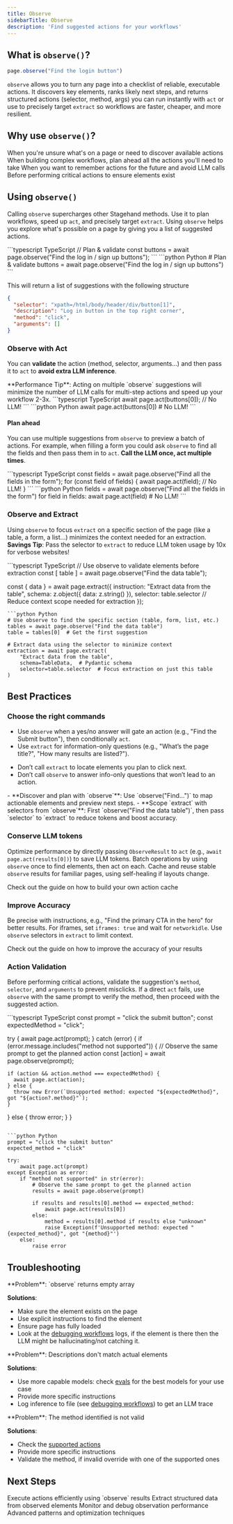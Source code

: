 ```yaml
---
title: Observe
sidebarTitle: Observe
description: 'Find suggested actions for your workflows'
---
```


## What is `observe()`?
``` typescript
page.observe("Find the login button")
```

`observe` allows you to turn any page into a checklist of reliable, executable actions. It discovers key elements, ranks likely next steps, and returns structured actions (selector, method, args) you can run instantly with `act` or use to precisely target `extract` so workflows are faster, cheaper, and more resilient.

## Why use `observe()`?

<CardGroup cols={2}>
  <Card title="Explore" icon="compass" href="/basics/observe#observe-with-act">
    When you're unsure what's on a page or need to discover available actions
  </Card>
  <Card title="Plan" icon="map" href="/basics/observe#plan-ahead">
    When building complex workflows, plan ahead all the actions you'll need to take
  </Card>
  <Card title="Cache" icon="database" href="/best-practices/caching">
    When you want to remember actions for the future and avoid LLM calls
  </Card>
    <Card title="Validate" icon="check" href="/basics/observe#observe-with-act">
    Before performing critical actions to ensure elements exist
  </Card>
</CardGroup>

## Using `observe()`

Calling `observe` supercharges other Stagehand methods. Use it to plan workflows, speed up `act`, and precisely target `extract`. Using `observe` helps you explore what's possible on a page by giving you a list of suggested actions.

<CodeGroup>
```typescript TypeScript
// Plan & validate
const buttons = await page.observe("Find the log in / sign up buttons");
```
```python Python
# Plan & validate
buttons = await page.observe("Find the log in / sign up buttons")
```
</CodeGroup>

This will return a list of suggestions with the following structure
```json
{
  "selector": "xpath=/html/body/header/div/button[1]",
  "description": "Log in button in the top right corner",
  "method": "click",
  "arguments": []
}
```

### Observe with Act

You can **validate** the action (method, selector, arguments...) and then pass it to `act` to **avoid extra LLM inference**.

<Note>
**Performance Tip**: Acting on multiple `observe` suggestions will minimize the number of LLM calls for multi-step actions and speed up your workflow 2-3x.
</Note>

<CodeGroup>
```typescript TypeScript
await page.act(buttons[0]); // No LLM!
```
```python Python
await page.act(buttons[0]) # No LLM!
```
</CodeGroup>

#### Plan ahead

You can use multiple suggestions from `observe` to preview a batch of actions. For example, when filling a form you could ask `observe` to find all the fields and then pass them in to `act`. **Call the LLM once, act multiple times**.

<CodeGroup>
```typescript TypeScript
const fields = await page.observe("Find all the fields in the form");
for (const field of fields) {
  await page.act(field); // No LLM!
}
```
```python Python
fields = await page.observe("Find all the fields in the form")
for field in fields:
  await page.act(field) # No LLM!
```
</CodeGroup>

### Observe and Extract

Using `observe` to focus `extract` on a specific section of the page (like a table, a form, a list...) minimizes the context needed for an extraction. 
<Tip>
**Savings Tip**: Pass the selector to `extract` to reduce LLM token usage by 10x for verbose websites!
</Tip>

<CodeGroup>
```typescript TypeScript
// Use observe to validate elements before extraction
const [ table ] = await page.observe("Find the data table");

const { data } = await page.extract({
  instruction: "Extract data from the table",
  schema: z.object({
    data: z.string()
  }),
  selector: table.selector // Reduce context scope needed for extraction
});
```
```python Python
# Use observe to find the specific section (table, form, list, etc.)
tables = await page.observe("Find the data table")
table = tables[0]  # Get the first suggestion

# Extract data using the selector to minimize context
extraction = await page.extract(
    "Extract data from the table",
    schema=TableData,  # Pydantic schema
    selector=table.selector  # Focus extraction on just this table
)
```
</CodeGroup>

## Best Practices

### Choose the right commands

<Tabs>
<Tab title="Do this">

- Use `observe` when a yes/no answer will gate an action (e.g., "Find the Submit button"), then conditionally `act`.
- Use `extract` for information-only questions (e.g., "What’s the page title?", "How many results are listed?").

</Tab>

<Tab title="Don't do this">

- Don’t call `extract` to locate elements you plan to click next.
- Don’t call `observe` to answer info-only questions that won’t lead to an action.

</Tab>
</Tabs>
- **Discover and plan with `observe`**: Use `observe("Find…")` to map actionable elements and preview next steps.
- **Scope `extract` with selectors from `observe`**: First `observe("Find the data table")`, then pass `selector` to `extract` to reduce tokens and boost accuracy.

### Conserve LLM tokens

Optimize performance by directly passing `ObserveResult` to `act` (e.g., `await page.act(results[0])`) to save LLM tokens. Batch operations by using `observe` once to find elements, then act on each. Cache and reuse stable `observe` results for familiar pages, using self-healing if layouts change.

<Card title="Build your own cache" icon="database" href="/best-practices/caching">
  Check out the guide on how to build your own action cache
</Card>

### Improve Accuracy

Be precise with instructions, e.g., "Find the primary CTA in the hero" for better results. For iframes, set `iframes: true` and wait for `networkidle`. Use `observe` selectors in `extract` to limit context.

<Card title="Prompting Best Practices" icon="robot" href="/best-practices/prompting-best-practices">
  Check out the guide on how to improve the accuracy of your results
</Card>

### Action Validation

Before performing critical actions, validate the suggestion's `method`, `selector`, and `arguments` to prevent misclicks. If a direct `act` fails, use `observe` with the same prompt to verify the method, then proceed with the suggested action.

<CodeGroup>
```typescript TypeScript
const prompt = "click the submit button";
const expectedMethod = "click";

try {
  await page.act(prompt);
} catch (error) {
  if (error.message.includes("method not supported")) {
    // Observe the same prompt to get the planned action
    const [action] = await page.observe(prompt);
    
    if (action && action.method === expectedMethod) {
      await page.act(action);
    } else {
      throw new Error(`Unsupported method: expected "${expectedMethod}", got "${action?.method}"`);
    }
  } else {
    throw error;
  }
}
```

```python Python
prompt = "click the submit button"
expected_method = "click"

try:
    await page.act(prompt)
except Exception as error:
    if "method not supported" in str(error):
        # Observe the same prompt to get the planned action
        results = await page.observe(prompt)
        
        if results and results[0].method == expected_method:
            await page.act(results[0])
        else:
            method = results[0].method if results else "unknown"
            raise Exception(f'Unsupported method: expected "{expected_method}", got "{method}"')
    else:
        raise error
```
</CodeGroup>

## Troubleshooting

<AccordionGroup>
<Accordion title="No elements found">
**Problem**: `observe` returns empty array

**Solutions**:
- Make sure the element exists on the page
- Use explicit instructions to find the element
- Ensure page has fully loaded
- Look at the [debugging workflows](/best-practices/debugging-workflows) logs, if the element is there then the LLM might be hallucinating/not catching it. 
</Accordion>

<Accordion title="Inaccurate element descriptions">
**Problem**: Descriptions don't match actual elements

**Solutions**:
- Use more capable models: check [evals](https://stagehand.dev/evals) for the best models for your use case
- Provide more specific instructions
- Log inference to file (see [debugging workflows](/best-practices/debugging-workflows)) to get an LLM trace

</Accordion>
<Accordion title="Wrong method identified">
**Problem**: The method identified is not valid

**Solutions**:
- Check the [supported actions](/basics/act)
- Provide more specific instructions
- Validate the method, if invalid override with one of the supported ones

</Accordion>
</AccordionGroup>


## Next Steps

<CardGroup cols={2}>
<Card title="Act Overview" icon="play" href="/basics/act">
Execute actions efficiently using `observe` results
</Card>

<Card title="Extract Data" icon="download" href="/basics/extract">  
Extract structured data from observed elements
</Card>

<Card title="Observability" icon="chart-line" href="/configuration/observability">
Monitor and debug observation performance  
</Card>

<Card title="Best Practices" icon="star" href="/best-practices/best-practices">
Advanced patterns and optimization techniques
</Card>
</CardGroup>





